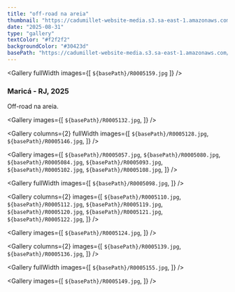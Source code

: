 ```yaml
---
title: "off-road na areia"
thumbnail: "https://cadumillet-website-media.s3.sa-east-1.amazonaws.com/202501/002/R0005084.jpg"
date: "2025-08-31"
type: "gallery"
textColor: "#f2f2f2"
backgroundColor: "#30423d"
basePath: "https://cadumillet-website-media.s3.sa-east-1.amazonaws.com/202501/002"
---
```


<Gallery
  fullWidth
  images={[
    `${basePath}/R0005159.jpg`
  ]}
/>

### Maricá - RJ, 2025
Off-road na areia.

<Gallery
  images={[
    `${basePath}/R0005132.jpg`,
  ]}
/>

<Gallery
  columns={2}
  fullWidth
  images={[
    `${basePath}/R0005128.jpg`,
    `${basePath}/R0005146.jpg`,
  ]}
/>

<Gallery
  images={[
    `${basePath}/R0005057.jpg`,
    `${basePath}/R0005080.jpg`,
    `${basePath}/R0005084.jpg`,
    `${basePath}/R0005093.jpg`,
    `${basePath}/R0005102.jpg`,
    `${basePath}/R0005108.jpg`,
  ]}
/>

<Gallery
  fullWidth
  images={[
    `${basePath}/R0005098.jpg`,
  ]}
/>

<Gallery
  columns={2}
  images={[
    `${basePath}/R0005110.jpg`,
    `${basePath}/R0005112.jpg`,
    `${basePath}/R0005119.jpg`,
    `${basePath}/R0005120.jpg`,
    `${basePath}/R0005121.jpg`,
    `${basePath}/R0005122.jpg`,
  ]}
/>

<Gallery
  images={[
    `${basePath}/R0005124.jpg`,
  ]}
/>

<Gallery
  columns={2}
  images={[
    `${basePath}/R0005139.jpg`,
    `${basePath}/R0005136.jpg`,
  ]}
/>

<Gallery
  fullWidth
  images={[
    `${basePath}/R0005155.jpg`,
  ]}
/>

<Gallery
  images={[
    `${basePath}/R0005149.jpg`,
  ]}
/>